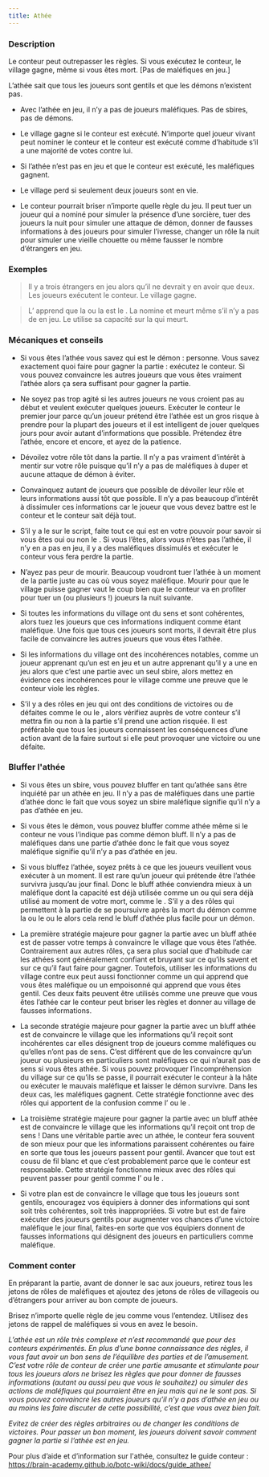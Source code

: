 ```yaml
---
title: Athée
---
```



<Role ATHEE header />

### Description

Le conteur peut outrepasser les règles. Si vous exécutez le conteur, le village gagne, même si vous êtes mort. [Pas de maléfiques en jeu.]

L’athée sait que tous les joueurs sont gentils et que les démons n’existent pas.

-   Avec l’athée en jeu, il n’y a pas de joueurs maléfiques. Pas de sbires, pas de démons.

-   Le village gagne si le conteur est exécuté. N’importe quel joueur vivant peut nominer le conteur et le conteur est exécuté comme d’habitude s’il a une majorité de votes contre lui.

-   Si l’athée n’est pas en jeu et que le conteur est exécuté, les maléfiques gagnent.

-   Le village perd si seulement deux joueurs sont en vie.

-   Le conteur pourrait briser n’importe quelle règle du jeu. Il peut tuer un joueur qui a nominé pour simuler la présence d’une sorcière, tuer des joueurs la nuit pour simuler une attaque de démon, donner de fausses informations à des joueurs pour simuler l’ivresse, changer un rôle la nuit pour simuler une vieille chouette ou même fausser le nombre d’étrangers en jeu.

### Exemples

> Il y a trois étrangers en jeu alors qu’il ne devrait y en avoir que deux. Les joueurs exécutent le conteur. Le village gagne.

> L’<Role ENQUETEUR /> apprend que la <Role MAMIE /> ou la <Role COUTURIERE /> est le <Role BOOMDANDY />. La <Role DULCINEE /> nomine et meurt même s’il n’y a pas de <Role SORCIERE /> en jeu. Le <Role MERCENAIRE /> utilise sa capacité sur la <Role COMMERE /> qui meurt.

### Mécaniques et conseils

- Si vous êtes l’athée vous savez qui est le démon : personne. Vous savez exactement quoi faire pour gagner la partie : exécutez le conteur. Si vous pouvez convaincre les autres joueurs que vous êtes vraiment l’athée alors ça sera suffisant pour gagner la partie.

- Ne soyez pas trop agité si les autres joueurs ne vous croient pas au début et veulent exécuter quelques joueurs. Exécuter le conteur le premier jour parce qu’un joueur prétend être l’athée est un gros risque à prendre pour la plupart des joueurs et il est intelligent de jouer quelques jours pour avoir autant d’informations que possible. Prétendez être l’athée, encore et encore, et ayez de la patience.

- Dévoilez votre rôle tôt dans la partie. Il n’y a pas vraiment d’intérêt à mentir sur votre rôle puisque qu’il n’y a pas de maléfiques à duper et aucune attaque de démon à éviter.

- Convainquez autant de joueurs que possible de dévoiler leur rôle et leurs informations aussi tôt que possible. Il n’y a pas beaucoup d’intérêt à dissimuler ces informations car le joueur que vous devez battre est le conteur et le conteur sait déjà tout.

- S’il y a le <Role SOULARD /> sur le script, faite tout ce qui est en votre pouvoir pour savoir si vous êtes oui ou non le <Role SOULARD />. Si vous l’êtes, alors vous n’êtes pas l’athée, il n’y en a pas en jeu, il y a des maléfiques dissimulés et exécuter le conteur vous fera perdre la partie.

- N’ayez pas peur de mourir. Beaucoup voudront tuer l’athée à un moment de la partie juste au cas où vous soyez maléfique.  Mourir pour que le village puisse gagner vaut le coup bien que le conteur va en profiter pour tuer un (ou plusieurs !) joueurs la nuit suivante.

- Si toutes les informations du village ont du sens et sont cohérentes, alors tuez les joueurs que ces informations indiquent comme étant maléfique. Une fois que tous ces joueurs sont morts, il devrait être plus facile de convaincre les autres joueurs que vous êtes l’athée.

- Si les informations du village ont des incohérences notables, comme un joueur apprenant qu’un <Role JUMEAU_MALEFIQUE /> est en jeu et un autre apprenant qu’il y a une <Role CROQUEUSE_D_HOMMES /> en jeu alors que c’est une partie avec un seul sbire, alors mettez en évidence ces incohérences pour le village comme une preuve que le conteur viole les règles.

- S’il y a des rôles en jeu qui ont des conditions de victoires ou de défaites comme le <Role MAIRE /> ou le <Role VERTUEUX />, alors vérifiez auprès de votre conteur s’il mettra fin ou non à la partie s’il prend une action risquée. Il est préférable que tous les joueurs connaissent les conséquences d’une action avant de la faire surtout si elle peut provoquer une victoire ou une défaite.

### Bluffer l'athée

- Si vous êtes un sbire, vous pouvez bluffer en tant qu’athée sans être inquiété par un athée en jeu. Il n’y a pas de maléfiques dans une partie d’athée donc le fait que vous soyez un sbire maléfique signifie qu’il n’y a pas d’athée en jeu.

- Si vous êtes le démon, vous pouvez bluffer comme athée même si le conteur ne vous l’indique pas comme démon bluff. Il n’y a pas de maléfiques dans une partie d’athée donc le fait que vous soyez maléfique signifie qu’il n’y a pas d’athée en jeu.

- Si vous bluffez l’athée, soyez prêts à ce que les joueurs veuillent vous exécuter à un moment. Il est rare qu’un joueur qui prétende être l’athée survivra jusqu’au jour final. Donc le bluff athée conviendra mieux à un maléfique dont la capacité est déjà utilisée comme un <Role BARON /> ou qui sera déjà utilisé au moment de votre mort, comme le <Role MEZEPHELES />. S’il y a des rôles qui permettent à la partie de se poursuivre après la mort du démon comme la <Role CROQUEUSE_D_HOMMES /> ou le <Role CONSPIRATEUR /> ou le <Role IMP /> alors cela rend le bluff d’athée plus facile pour un démon.

- La première stratégie majeure pour gagner la partie avec un bluff athée est de passer votre temps à convaincre le village que vous êtes l’athée. Contrairement aux autres rôles, ça sera plus social que d’habitude car les athées sont généralement confiant et bruyant sur ce qu’ils savent et sur ce qu’il faut faire pour gagner. Toutefois, utiliser les informations du village contre eux peut aussi fonctionner comme un <Role EMPATHIQUE /> qui apprend que vous êtes maléfique ou un <Role EMPATHIQUE /> empoisonné qui apprend que vous êtes gentil. Ces deux faits peuvent être utilisés comme une preuve que vous êtes l’athée car le conteur peut briser les règles et donner au village de fausses informations.

- La seconde stratégie majeure pour gagner la partie avec un bluff athée est de convaincre le village que les informations qu’il reçoit sont incohérentes car elles désignent trop de joueurs comme maléfiques ou qu’elles n’ont pas de sens. C’est différent que de les convaincre qu’un joueur ou plusieurs en particuliers sont maléfiques ce qui n’aurait pas de sens si vous êtes athée. Si vous pouvez provoquer l’incompréhension du village sur ce qu’ils se passe, il pourrait exécuter le conteur à la hâte ou exécuter le mauvais maléfique et laisser le démon survivre. Dans les deux cas, les maléfiques gagnent. Cette stratégie fonctionne avec des rôles qui apportent de la confusion comme l’<Role EMPOISONNEUR /> ou le <Role VIGORMORTIS />.

- La troisième stratégie majeure pour gagner la partie avec un bluff athée est de convaincre le village que les informations qu’il reçoit ont trop de sens ! Dans une véritable partie avec un athée, le conteur fera souvent de son mieux pour que les informations paraissent cohérentes ou faire en sorte que tous les joueurs passent pour gentil. Avancer que tout est cousu de fil blanc et que c’est probablement parce que le conteur est responsable. Cette stratégie fonctionne mieux avec des rôles qui peuvent passer pour gentil comme l’<Role ESPION /> ou le <Role IMP />.

- Si votre plan est de convaincre le village que tous les joueurs sont gentils, encouragez vos équipiers à donner des informations qui sont soit très cohérentes, soit très inappropriées. Si votre but est de faire exécuter des joueurs gentils pour augmenter vos chances d’une victoire maléfique le jour final, faites-en sorte que vos équipiers donnent de fausses informations qui désignent des joueurs en particuliers comme maléfique.

### Comment conter

En préparant la partie, avant de donner le sac aux joueurs, retirez tous les jetons de rôles de maléfiques et ajoutez des jetons de rôles de villageois ou d’étrangers pour arriver au bon compte de joueurs.

Brisez n’importe quelle règle de jeu comme vous l’entendez. Utilisez des jetons de rappel de maléfiques si vous en avez le besoin.

_L’athée est un rôle très complexe et n’est recommandé que pour des conteurs expérimentés. En plus d’une bonne connaissance des règles, il vous faut avoir un bon sens de l’équilibre des parties et de l’amusement. C’est votre rôle de conteur de créer une partie amusante et stimulante pour tous les joueurs alors ne brisez les règles que pour donner de fausses informations (autant ou aussi peu que vous le souhaitez) ou simuler des actions de maléfiques qui pourraient être en jeu mais qui ne le sont pas. Si vous pouvez convaincre les autres joueurs qu’il n’y a pas d’athée en jeu ou au moins les faire discuter de cette possibilité, c’est que vous avez bien fait._

_Evitez de créer des règles arbitraires ou de changer les conditions de victoires. Pour passer un bon moment, les joueurs doivent savoir comment gagner la partie si l’athée est en jeu._

Pour plus d’aide et d’information sur l'athée, consultez le guide conteur : 
https://brain-academy.github.io/botc-wiki/docs/guide_athee/